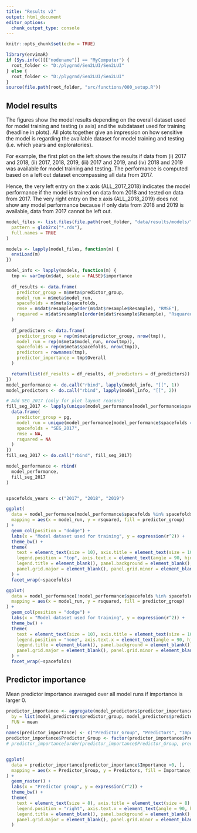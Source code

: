```yaml
---
title: "Results v2"
output: html_document
editor_options: 
  chunk_output_type: console
---
```


```r
knitr::opts_chunk$set(echo = TRUE)

library(envimaR)
if (Sys.info()[["nodename"]] == "MyComputer") {
  root_folder <- "D:/plygrnd/Sen2LUI/Sen2LUI"
} else {
  root_folder <- "D:/plygrnd/Sen2LUI/Sen2LUI"
}
source(file.path(root_folder, "src/functions/000_setup.R"))
```


## Model results

The figures show the model results depending on the overall dataset used for model training and testing (x axis) and 
the subdataset used for training (headline in plots). All plots together give an impression on how sensitive the model
is regarding the available dataset for model training and testing (i.e. which years and exploratories).

For example, the first plot on the left shows the results if data
from (i) 2017 and 2018, (ii) 2017, 2018, 2019, (iii) 2017 and 2019, and (iv) 2018 and 2019 was available for model
training and testing. The performance is computed based on a left out dataset encompassing all data from 2017.

Hence, the very left entry on the x axis (ALL_2017_2018) indicates the model performance if the model is trained on 
data from 2018 and tested on data from 2017. The very right entry on the x axis (ALL_2018_2019) does not show any 
model performance because if only data from 2018 and 2019 is available, data from 2017 cannot be left out.

```r
model_files <- list.files(file.path(root_folder, "data/results/models/"),
  pattern = glob2rx("*.rds"),
  full.names = TRUE
)

models <- lapply(model_files, function(m) {
  enviLoad(m)
})

model_info <- lapply(models, function(m) {
  tmp <- varImp(m$dat, scale = FALSE)$importance
  
  df_results <- data.frame(
    predictor_group = m$meta$predictor_group,
    model_run = m$meta$model_run,
    spacefolds = m$meta$spacefolds,
    rmse = m$dat$resample[order(m$dat$resample$Resample), "RMSE"],
    rsquared = m$dat$resample[order(m$dat$resample$Resample), "Rsquared"]
  )
  
  df_predictors <- data.frame(
    predictor_group = rep(m$meta$predictor_group, nrow(tmp)),
    model_run = rep(m$meta$model_run, nrow(tmp)),
    spacefolds = rep(m$meta$spacefolds, nrow(tmp)),
    predictors = rownames(tmp),
    predictor_importance = tmp$Overall
  )

  return(list(df_results = df_results, df_predictors = df_predictors))
})
model_performance <- do.call("rbind", lapply(model_info, "[[", 1))
model_predictors <- do.call("rbind", lapply(model_info, "[[", 2))

# Add SEG_2017 (only for plot layout reasons)
fill_seg_2017 <- lapply(unique(model_performance[model_performance$spacefolds == "AEG_2017", "predictor_group"]), function(pg){
  data.frame(
    predictor_group = pg,
    model_run = unique(model_performance[model_performance$spacefolds == "AEG_2017", "model_run"]),
    spacefolds = "SEG_2017",
    rmse = NA,
    rsquared = NA
  )
})
fill_seg_2017 <- do.call("rbind", fill_seg_2017)

model_performance <- rbind(
  model_performance,
  fill_seg_2017
)


spacefolds_years <- c("2017", "2018", "2019")

ggplot(
  data = model_performance[model_performance$spacefolds %in% spacefolds_years, ],
  mapping = aes(x = model_run, y = rsquared, fill = predictor_group)
) +
  geom_col(position = "dodge") +
  labs(x = "Model dataset used for training", y = expression(r^2)) +
  theme_bw() +
  theme(
    text = element_text(size = 10), axis.title = element_text(size = 10), legend.text = element_text(size = 10),
    legend.position = "top", axis.text.x = element_text(angle = 90, hjust = 0.95, vjust = 0.2),
    legend.title = element_blank(), panel.background = element_blank(),
    panel.grid.major = element_blank(), panel.grid.minor = element_blank()
  ) +
  facet_wrap(~spacefolds)

ggplot(
  data = model_performance[!model_performance$spacefolds %in% spacefolds_years, ],
  mapping = aes(x = model_run, y = rsquared, fill = predictor_group)
) +
  geom_col(position = "dodge") +
  labs(x = "Model dataset used for training", y = expression(r^2)) +
  theme_bw() +
  theme(
    text = element_text(size = 10), axis.title = element_text(size = 10), legend.text = element_text(size = 10),
    legend.position = "none", axis.text.x = element_text(angle = 90, hjust = 0.95, vjust = 0.2),
    legend.title = element_blank(), panel.background = element_blank(),
    panel.grid.major = element_blank(), panel.grid.minor = element_blank()
  ) +
  facet_wrap(~spacefolds)
```

## Predictor importance

Mean predictor importance averaged over all model runs if importance is larger 0.

```r
predictor_importance <- aggregate(model_predictors$predictor_importance,
  by = list(model_predictors$predictor_group, model_predictors$predictors),
  FUN = mean
)
names(predictor_importance) <- c("Predictor_Group", "Predictors", "Importance")
predictor_importance$Predictor_Group <- factor(predictor_importance$Predictor_Group, levels = c("sat", "sat_met", "met"))
# predictor_importance[order(predictor_importance$Predictor_Group, predictor_importance$Importance, decreasing = TRUE), ]


ggplot(
  data = predictor_importance[predictor_importance$Importance >0, ],
  mapping = aes(x = Predictor_Group, y = Predictors, fill = Importance)
) +
  geom_raster() +
  labs(x = "Predictor group", y = expression(r^2)) +
  theme_bw() +
  theme(
    text = element_text(size = 8), axis.title = element_text(size = 8), legend.text = element_text(size = 8),
    legend.position = "right", axis.text.x = element_text(angle = 90, hjust = 0.95, vjust = 0.2),
    legend.title = element_blank(), panel.background = element_blank(),
    panel.grid.major = element_blank(), panel.grid.minor = element_blank()
  ) 
```
